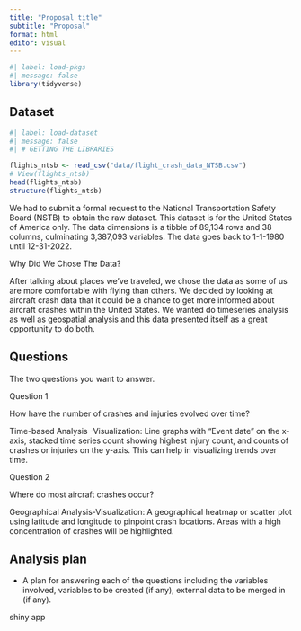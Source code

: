 ```yaml
---
title: "Proposal title"
subtitle: "Proposal"
format: html
editor: visual
---
```


```r
#| label: load-pkgs
#| message: false
library(tidyverse)
```

## Dataset

```r
#| label: load-dataset
#| message: false
#| # GETTING THE LIBRARIES

flights_ntsb <- read_csv("data/flight_crash_data_NTSB.csv")
# View(flights_ntsb)
head(flights_ntsb)
structure(flights_ntsb)

```

We had to submit a formal request to the National Transportation Safety Board (NSTB) to obtain the raw dataset. This dataset is for the United States of America only. The data dimensions is a tibble of 89,134 rows and 38 columns, culminating 3,387,093 variables. The data goes back to 1-1-1980 until 12-31-2022.

Why Did We Chose The Data?

After talking about places we've traveled, we chose the data as some of us are more comfortable with flying than others. We decided by looking at aircraft crash data that it could be a chance to get more informed about aircraft crashes within the United States. We wanted do timeseries analysis as well as geospatial analysis and this data presented itself as a great opportunity to do both.

## Questions

The two questions you want to answer.

Question 1

How have the number of crashes and injuries evolved over time?

Time-based Analysis -Visualization: Line graphs with "Event date" on the x-axis, stacked time series count showing highest injury count, and counts of crashes or injuries on the y-axis. This can help in visualizing trends over time.

Question 2

Where do most aircraft crashes occur?

Geographical Analysis-Visualization: A geographical heatmap or scatter plot using latitude and longitude to pinpoint crash locations. Areas with a high concentration of crashes will be highlighted.

## Analysis plan

-   A plan for answering each of the questions including the variables involved, variables to be created (if any), external data to be merged in (if any).

shiny app
